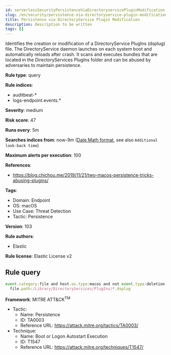 ```yaml
---
id: serverlessSecurityPersistenceViaDirectoryservicePluginModification
slug: /en/security/persistence-via-directoryservice-plugin-modification
title: Persistence via DirectoryService Plugin Modification
description: Description to be written
tags: []
---
```


<div id="persistence-via-directoryservice-plugin-modification"></div>

Identifies the creation or modification of a DirectoryService PlugIns (dsplug) file. The DirectoryService daemon launches on each system boot and automatically reloads after crash. It scans and executes bundles that are located in the DirectoryServices PlugIns folder and can be abused by adversaries to maintain persistence.

**Rule type**: query

**Rule indices**: 

* auditbeat-*
* logs-endpoint.events.*

**Severity**: medium

**Risk score**: 47

**Runs every**: 5m

**Searches indices from**: now-9m ([Date Math format](((ref))/common-options.html#date-math), see also <DocLink id="serverlessSecurityRulesUiCreate" section="set-the-rules-schedule">`Additional look-back time`</DocLink>)

**Maximum alerts per execution**: 100

**References**: 

* https://blog.chichou.me/2019/11/21/two-macos-persistence-tricks-abusing-plugins/

**Tags**: 

* Domain: Endpoint
* OS: macOS
* Use Case: Threat Detection
* Tactic: Persistence

**Version**: 103

**Rule authors**: 

* Elastic

**Rule license**: Elastic License v2

## Rule query

```js
event.category:file and host.os.type:macos and not event.type:deletion and
  file.path:/Library/DirectoryServices/PlugIns/*.dsplug

```

**Framework**: MITRE ATT&CK<sup>TM</sup>

* Tactic:
    * Name: Persistence
    * ID: TA0003
    * Reference URL: https://attack.mitre.org/tactics/TA0003/
* Technique:
    * Name: Boot or Logon Autostart Execution
    * ID: T1547
    * Reference URL: https://attack.mitre.org/techniques/T1547/


